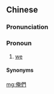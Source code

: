 {{also|俺们}}
==Chinese==
{{zh-forms|s=俺们}}

===Pronunciation===
{{zh-pron
|m=ǎnmen
|cat=pron
}}

===Pronoun===
{{zh-pronoun}}

# {{lb|zh|dialectal|_|Mandarin|chiefly|northern China}} [[we]]

====Synonyms====
{{zh-dial|我們}}

[[mg:俺們]]